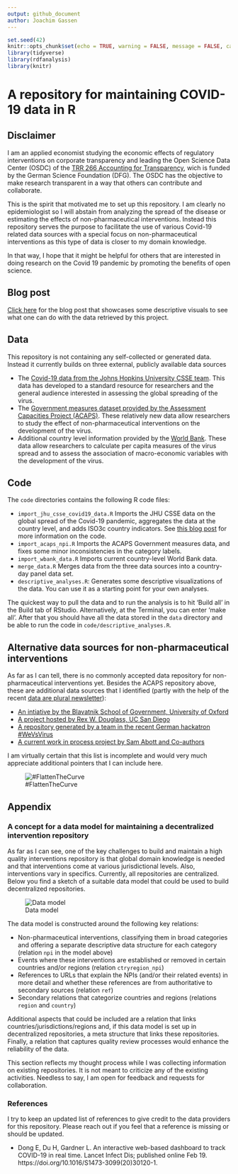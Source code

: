 ```yaml
---
output: github_document
author: Joachim Gassen
---
```


```r
set.seed(42)
knitr::opts_chunk$set(echo = TRUE, warning = FALSE, message = FALSE, cache = TRUE)
library(tidyverse)
library(rdfanalysis)
library(knitr)
```

# A repository for maintaining COVID-19 data in R

## Disclaimer

I am an applied economist studying the economic effects of regulatory 
interventions on corporate transparency and leading the Open Science Data Center (OSDC) of the [TRR 266 Accounting for Transparency](https://accounting-for-transparency.de), wich is funded by the German Science Foundation (DFG).
The OSDC has the objective to make research transparent in a way that others 
can contribute and collaborate.

This is the spirit that motivated me to set up this repository. I am clearly no
epidemiologist so I will abstain from analyzing the spread of the disease or
estimating the effects of non-pharmaceutical interventions. Instead this 
repository serves the purpose to facilitate the use of various Covid-19 related
data sources with a special focus on non-pharmaceutical interventions as this
type of data is closer to my domain knowledge.

In that way, I hope that it might be helpful for others that are
interested in doing research on the Covid 19 pandemic by promoting the benefits 
of open science.

## Blog post

[Click here](https://joachim-gassen.github.io/2020/03/merge-covid-19-data-with-governmental-interventions-data/) for the blog post that showcases some descriptive visuals to see what one can do with the data retrieved by this project.


## Data

This repository is not containing any self-collected or generated data. Instead
it currently builds on three external, publicly available data sources

- The [Covid-19 data from the Johns Hopkins University CSSE team](https://github.com/CSSEGISandData/COVID-19). This data has developed to a standard resource for researchers and the general audience 
interested in assessing the global spreading of the virus.
- The [Government measures dataset provided by the Assessment Capacities Project (ACAPS)](https://data.humdata.org/dataset/acaps-covid19-government-measures-dataset). These relatively new data allow researchers to study the effect of non-pharmaceutical interventions on the development of the virus. 
- Additional country level information provided by the [World Bank](https://data.worldbank.org). These data allow researchers to calculate per capita measures of the virus spread and to assess the association of macro-economic variables with the development of the virus.


## Code

The `code` directories contains the following R code files:

- `import_jhu_csse_covid19_data.R` Imports the JHU CSSE data on the global spread of the Covid-19 pandemic, aggregates the data at the country level, and adds ISO3c country indicators. See [this blog post](https://joachim-gassen.github.io/2020/03/tidying-the-new-johns-hopkins-covid-19-datasests/) for more information on the code.
- `import_acaps_npi.R` Imports the ACAPS Government measures data, and fixes some minor inconsistencies in the category labels.
- `import_wbank_data.R` Imports current country-level World Bank data.
- `merge_data.R` Merges data from the three data sources into a country-day panel data set.
- `descriptive_analyses.R`: Generates some descriptive visualizations of the data. You can use it as a starting point for your own analyses.

The quickest way to pull the data and to run the analysis is to hit 'Build all' in the Build tab of RStudio. Alternatively, at the Terminal, you can enter 'make all'. After that you should have all the data stored in the `data` directory and be able to run the code in `code/descriptive_analyses.R`.

## Alternative data sources for non-pharmaceutical interventions

As far as I can tell, there is no commonly accepted data repository for non-pharmaceutical interventions yet. Besides the ACAPS repository above, these are additional data sources that I identified (partly with the help of the recent [data are plural newsletter](https://tinyletter.com/data-is-plural/letters/data-is-plural-2020-03-25-edition)):

- [An intiative by the Blavatnik School of Government, University of Oxford](https://www.bsg.ox.ac.uk/research/research-projects/oxford-covid-19-government-response-tracker) 
- [A project hosted by Rex W. Douglass, UC San Diego](https://github.com/rexdouglass/TIGR)
- [A repository generated by a team in the recent German hackatron #WeVsVirus](https://devpost.com/software/1757_flattenthecurve_predictivemodeling-tyeo67)
- [A current work in process project by Sam Abott and Co-authors](https://github.com/seabbs/CovidInterventionReview)

I am virtually certain that this list is incomplete and would very much appreciate additional pointers that I can include here.


![#FlattenTheCurve](media/recoveries.png)


## Appendix

### A concept for a data model for maintaining a decentralized intervention repository

As far as I can see, one of the key challenges to build and maintain a high quality interventions repository is that global domain knowledge is needed and that interventions come at various jurisdictional levels. Also, interventions vary in specifics. Currently, all repositories are centralized. Below you find a sketch of a suitable data model that could be used to build decentralized repositories. 

![Data model](media/npi_data_model.png)

The data model is constructed around the following key relations:

- Non-pharmaceutical interventions, classifying them in broad categories and offering a separate descriptive data structure for each category (relation `npi` in the model above)
- Events where these interventions are established or removed in certain countries and/or regions (relation `ctryregion_npi`)
- References to URLs that explain the NPIs (and/or their related events) in more detail and whether these references are from authoritative to secondary sources (relation `ref`)
- Secondary relations that categorize countries and regions (relations `region` and `country`)

Additional aspects that could be included are a relation that links countries/jurisdictions/regions and, if this data model is set up in decentralized repositories, a meta structure that links these repositories. Finally, a relation that captures quality review processes would enhance the reliability of the data.

This section reflects my thought process while I was collecting information on existing repositories. It is not meant to criticize any of the existing activities. Needless to say, I am open for feedback and requests for collaboration.


### References

I try to keep an updated list of references to give credit to the data providers for this repository. Please reach out if you feel that a reference is missing or should be updated.

- Dong E, Du H, Gardner L. An interactive web-based dashboard to track COVID-19 in real time. Lancet Infect Dis; published online Feb 19. https://doi.org/10.1016/S1473-3099(20)30120-1.

